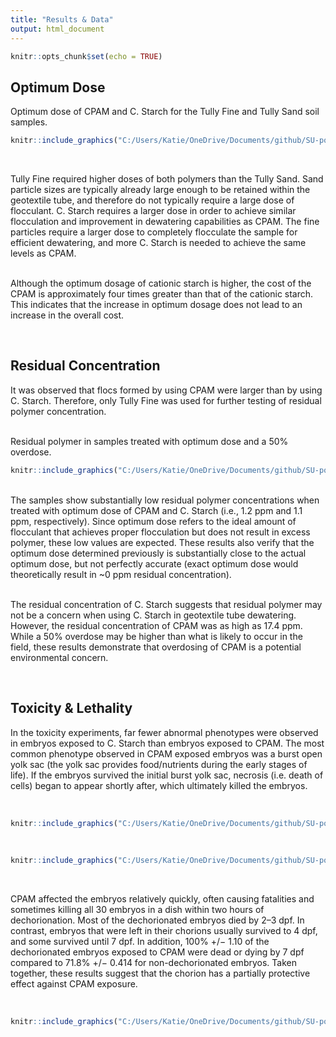 ```yaml
---
title: "Results & Data"
output: html_document
---
```


```r
knitr::opts_chunk$set(echo = TRUE)
```

## Optimum Dose

Optimum dose of CPAM and C. Starch for the Tully Fine and Tully Sand soil samples.
```r
knitr::include_graphics("C:/Users/Katie/OneDrive/Documents/github/SU-polymer-toxicity/images/op_dose.PNG")
```

<br>

Tully Fine required higher doses of both polymers than the Tully Sand. Sand particle sizes are typically already large enough to be retained within the geotextile tube, and therefore do not typically require a large dose of flocculant. C. Starch requires a larger dose in order to achieve similar flocculation and improvement in dewatering capabilities as CPAM. The fine particles require a larger dose to completely flocculate the sample for efficient dewatering, and more C. Starch is needed to achieve the same levels as CPAM.

<br>
Although the optimum dosage of cationic starch is higher, the cost of the CPAM is approximately four times greater than that of the cationic starch. This indicates that the increase in optimum dosage does not lead to an increase in the overall cost.

<br>

## Residual Concentration

It was observed that flocs formed by using CPAM were larger than by using C. Starch. Therefore, only Tully Fine was used for further testing of residual polymer concentration.  

<br>
Residual polymer in samples treated with optimum dose and a 50% overdose.
```r
knitr::include_graphics("C:/Users/Katie/OneDrive/Documents/github/SU-polymer-toxicity/images/res_poly.PNG")
```

<br>
The samples show substantially low residual polymer concentrations when treated with optimum dose of CPAM and C. Starch (i.e., 1.2 ppm and 1.1 ppm, respectively). Since optimum dose refers to the ideal amount of flocculant that achieves proper flocculation but does not result in excess polymer, these low values are expected. These results also verify that the optimum dose determined previously is substantially close to the actual optimum dose, but not perfectly accurate (exact optimum dose would theoretically result in ~0 ppm residual concentration).

<br>
The residual concentration of C. Starch suggests that residual polymer may not be a concern when using C. Starch in geotextile tube dewatering. However, the residual concentration of CPAM was as high as 17.4 ppm. While a 50% overdose may be higher than what is likely to occur in the field, these results demonstrate that overdosing of CPAM is a potential environmental concern.

<br>

## Toxicity & Lethality

In the toxicity experiments, far fewer abnormal phenotypes were observed in embryos exposed to C. Starch than embryos exposed to CPAM. The most common phenotype observed in CPAM exposed embryos was a burst open yolk sac (the yolk sac provides food/nutrients during the early stages of life). If the embryos survived the initial burst yolk sac, necrosis (i.e. death of cells) began to appear shortly after, which ultimately killed the embryos. 

<br>

```r
knitr::include_graphics("C:/Users/Katie/OneDrive/Documents/github/SU-polymer-toxicity/images/dechorion_results.PNG")
```

<br>
```r
knitr::include_graphics("C:/Users/Katie/OneDrive/Documents/github/SU-polymer-toxicity/images/chorion_results.PNG")
```

<br>

CPAM affected the embryos relatively quickly, often causing fatalities and sometimes killing all 30 embryos in a dish within two hours of dechorionation. Most of the dechorionated embryos died by 2–3 dpf. In contrast, embryos that were left in their chorions usually survived to 4 dpf, and some survived until 7 dpf. In addition, 100% +/− 1.10 of the dechorionated embryos exposed to CPAM were dead or dying by 7 dpf compared to 71.8% +/− 0.414 for non-dechorionated embryos. Taken together, these results suggest that the chorion has a partially protective effect against CPAM exposure.

<br>
```r
knitr::include_graphics("C:/Users/Katie/OneDrive/Documents/github/SU-polymer-toxicity/images/timeline.PNG")
```

<br>

